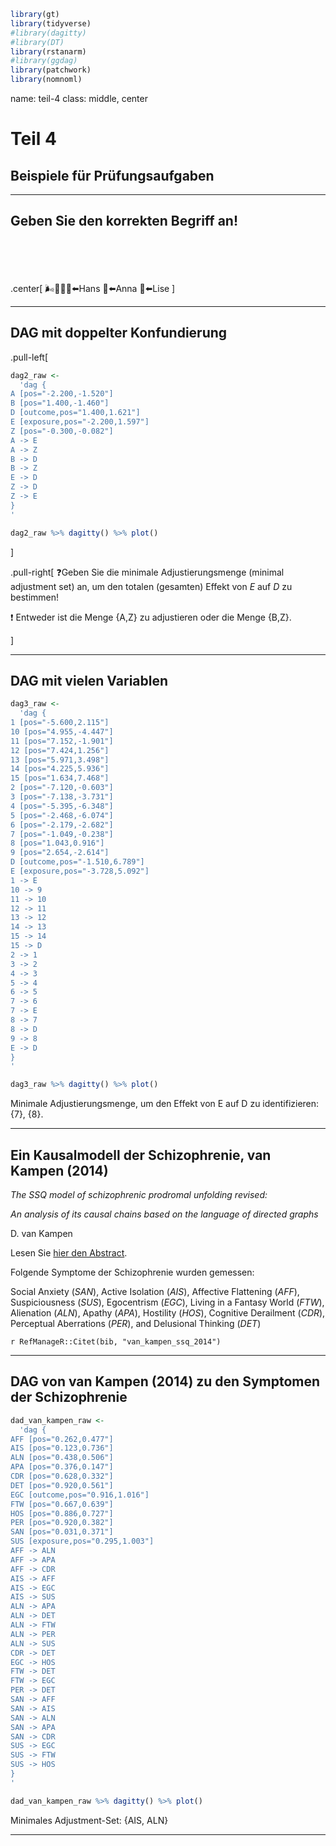 
```r
library(gt)
library(tidyverse)
#library(dagitty)
#library(DT)
library(rstanarm)
#library(ggdag)
library(patchwork)
library(nomnoml)
```






name: teil-4
class: middle, center



# Teil 4

## Beispiele für Prüfungsaufgaben

---

## Geben Sie den korrekten Begriff an!


</br>
</br>
</br>
</br>
.center[  🌬🚙🙋️👨⬅️Hans 👧⬅️Anna 👩⬅️Lise  ]


---

## DAG mit doppelter Konfundierung


.pull-left[

```r
dag2_raw <-
  'dag {
A [pos="-2.200,-1.520"]
B [pos="1.400,-1.460"]
D [outcome,pos="1.400,1.621"]
E [exposure,pos="-2.200,1.597"]
Z [pos="-0.300,-0.082"]
A -> E
A -> Z
B -> D
B -> Z
E -> D
Z -> D
Z -> E
}
'

dag2_raw %>% dagitty() %>% plot()
```

]



.pull-right[
❓Geben Sie die minimale Adjustierungsmenge (minimal adjustment set) an,
um den totalen (gesamten) Effekt von *E* auf *D* zu bestimmen!

❗ Entweder ist die Menge {A,Z} zu adjustieren oder die Menge {B,Z}.

]


---

## DAG mit vielen Variablen


```r
dag3_raw <-
  'dag {
1 [pos="-5.600,2.115"]
10 [pos="4.955,-4.447"]
11 [pos="7.152,-1.901"]
12 [pos="7.424,1.256"]
13 [pos="5.971,3.498"]
14 [pos="4.225,5.936"]
15 [pos="1.634,7.468"]
2 [pos="-7.120,-0.603"]
3 [pos="-7.138,-3.731"]
4 [pos="-5.395,-6.348"]
5 [pos="-2.468,-6.074"]
6 [pos="-2.179,-2.682"]
7 [pos="-1.049,-0.238"]
8 [pos="1.043,0.916"]
9 [pos="2.654,-2.614"]
D [outcome,pos="-1.510,6.789"]
E [exposure,pos="-3.728,5.092"]
1 -> E
10 -> 9
11 -> 10
12 -> 11
13 -> 12
14 -> 13
15 -> 14
15 -> D
2 -> 1
3 -> 2
4 -> 3
5 -> 4
6 -> 5
7 -> 6
7 -> E
8 -> 7
8 -> D
9 -> 8
E -> D
}
'

dag3_raw %>% dagitty() %>% plot()
```

Minimale Adjustierungsmenge, um den Effekt von E auf D zu identifizieren: {7}, {8}.

---

## Ein Kausalmodell der Schizophrenie, van Kampen (2014)

*The SSQ model of schizophrenic prodromal unfolding revised:* 

*An analysis of its causal chains based on the language of directed graphs*

D. van Kampen

Lesen Sie [hier den Abstract](https://www.cambridge.org/core/journals/european-psychiatry/article/abs/ssq-model-of-schizophrenic-prodromal-unfolding-revised-an-analysis-of-its-causal-chains-based-on-the-language-of-directed-graphs/F2E7BBFC1B392616DB894AFBFABE7818).

Folgende Symptome der Schizophrenie wurden gemessen:

Social Anxiety (*SAN*), Active Isolation (*AIS*), Affective Flattening (*AFF*), Suspiciousness (*SUS*), Egocentrism (*EGC*), Living in a Fantasy World (*FTW*), Alienation (*ALN*), Apathy (*APA*), Hostility (*HOS*), Cognitive Derailment (*CDR*), Perceptual Aberrations (*PER*), and Delusional Thinking (*DET*)

`r RefManageR::Citet(bib, "van_kampen_ssq_2014")`



---

## DAG von van Kampen (2014) zu den Symptomen der Schizophrenie


```r
dad_van_kampen_raw <-
  'dag {
AFF [pos="0.262,0.477"]
AIS [pos="0.123,0.736"]
ALN [pos="0.438,0.506"]
APA [pos="0.376,0.147"]
CDR [pos="0.628,0.332"]
DET [pos="0.920,0.561"]
EGC [outcome,pos="0.916,1.016"]
FTW [pos="0.667,0.639"]
HOS [pos="0.886,0.727"]
PER [pos="0.920,0.382"]
SAN [pos="0.031,0.371"]
SUS [exposure,pos="0.295,1.003"]
AFF -> ALN
AFF -> APA
AFF -> CDR
AIS -> AFF
AIS -> EGC
AIS -> SUS
ALN -> APA
ALN -> DET
ALN -> FTW
ALN -> PER
ALN -> SUS
CDR -> DET
EGC -> HOS
FTW -> DET
FTW -> EGC
PER -> DET
SAN -> AFF
SAN -> AIS
SAN -> ALN
SAN -> APA
SAN -> CDR
SUS -> EGC
SUS -> FTW
SUS -> HOS
}
'

dad_van_kampen_raw %>% dagitty() %>% plot()
```


Minimales Adjustment-Set: {AIS, ALN}

---
